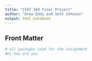 ```yaml
---
title: "STAT 184 Final Project" 
author: "Drew Eddy and Seth Johnson"
output: html_notebook
---
```



## Front Matter

```r
# all packages used for the assignment
#Hi how are you
```




